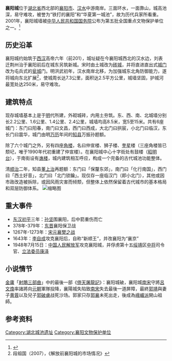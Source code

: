 {{coord|32.021142|112.159888|type:landmark_source:enwiki-googlemaplink|display=title}}
{{補充來源|time=2017-03-07T21:00:43+00:00}}
{{文物保护单位
| 级别 = 全国
| 图片 = Xiangyang City Wall 06.jpg
| 名称 = 襄阳城墙
| 编号 = 5-361
| 分类 = 古建筑
| 时代 = [[明|明]]
| 所在 = [[湖北省|湖北省]][[襄阳市|襄阳市]]
| 登录 = 2001年
| Cat = 湖北全国重点文物保护单位
}}

'''襄阳城'''位于[[湖北省|湖北省]]西北部的[[襄阳市|襄阳市]]、[[汉水|汉水]]中游南岸。三面环水，一面靠山，城高池深，易守难攻，被誉为“铁打的襄阳”和“华夏第一城池”，故为历代兵家所看重。2001年，襄阳城墙被[[中华人民共和国国务院|中华人民共和国国务院]]公布为第五批全国重点文物保护单位之一。<ref>{{Cite web |url=http://www.xf.gov.cn/photo/city/201506/t20150619_627973.shtml |title=天下第一城池-中国襄阳政府网 |accessdate=2017-03-07 |archive-date=2017-03-08 |archive-url=https://web.archive.org/web/20170308045542/http://www.xf.gov.cn/photo/city/201506/t20150619_627973.shtml |dead-url=no }}</ref>

==历史沿革==
襄阳城约始筑于[[西汉|西汉]]高帝六年（前201），城址疑在今襄阳城西北的汉水边，刘表迁荆州治于襄阳前后在城东另筑新城。宋时由土城改为[[砖城|砖城]]，并将直进直出式[[城门|城门]]改为屯兵式的[[瓮城|瓮城]]门。明洪武初年，汉水南岸北移，为加强城东北角防御能力，遂将城向东北扩展<ref>段祖国（2007），《解放前襄阳城的市场情况》</ref>，使城周长达7.3公里，面积达2.5平方公里，城墙坚固，护城河最宽处达250米，易守难攻。

==建筑特点==
现存城墙基本上是于[[明|明]]代所建，外砌城砖，内用土夯筑。东、西、南、北城墙分别长2.2公里、1.6公里、1.4公里、2.4公里，城墙均高8.5米，宽5至15米。共有6座城门：东门曰阳春，南门曰文昌，西门曰西成，大北门曰拱宸，小北门曰临汉，东长门曰震华，城门由明[[万历|万历]]年间的[[知县|知县]]万振孙题额。

除了六个城门之外，另有四座[[角楼_(辅助建筑)|角楼]]，名曰仲宣楼、狮子楼、[[奎星|奎星]]楼（三座角楼皆已颓圮，唯于1990年代初重建了仲宣楼）。在襄阳城中心十字街处有鼓楼（[[昭明台|昭明台]]），于南街设有[[谯楼|谯楼]]，城内建筑相互呼应，构成一个完备的古代城池功能整体。

清[[顺治|顺治]]二年，知县[[董上治|董上治]]再题额：东门曰「保釐东郊」，南门曰「化行南国」，西门曰「西土好音」，北门曰「北门锁鑰」。现仅存一座临汉门（即小北门），其他或因市政改造被拆除，或因风雨灾害而倾颓，但整体上依然保留着古代城市的基本格局和双层防御体系。
[[File:襄阳古城_-_panoramio_(2).jpg|缩略图]]
==重大事件==
*[[东汉|东汉]][[初平_(年号)|初平]]三年：[[孙坚|孙坚]]围襄阳，后中箭重伤而亡
*378年-379年：[[东晋|东晋]]襄阳保卫战
*1267年-1273年：[[宋朝|宋]][[元朝|元]][[襄樊之战|襄樊之战]]
*1643年：[[李自成|李自成]]攻克襄阳后，自称“新顺王”，并改襄阳为“襄京”
*1948年7月15日：[[中国人民解放军|中国人民解放军]]攻克襄阳城，并俘虏第十五[[绥靖|绥靖]]区[[中将|中将]]司令官、[[立法委员|立法委员]][[康泽|康泽]]

==小说情节==
[[金庸|金庸]]「[[射鵰三部曲|射鵰三部曲]]」中的最後一部《[[倚天屠龍記|倚天屠龍記]]》：襄阳城破，襄阳城[[南宋|南宋]]守將[[呂文煥|呂文煥]]率諸將向[[元朝|元朝]]軍隊投降，襄陽城失陷致[[南宋|南宋]]失去最後一道屏障，最終[[郭靖|郭靖]]與妻子[[黄蓉|黄蓉]]以及兒子[[郭破虜|郭破虜]]战死沙场。郭家只存[[郭襄|郭襄]]未死出走，後成為[[峨嵋派|峨嵋派]]開山祖師。

==参考资料==
{{reflist}}

{{湖北省境内的古城墙}}
{{襄阳市古迹}}
{{湖北全国重点文物保护单位}}

{{DEFAULTSORT:X襄}}
[[Category:湖北城池遗址|Category:湖北城池遗址]]
[[Category:襄阳文物保护单位|Category:襄阳文物保护单位]]